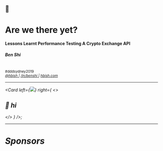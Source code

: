 
## 🚀
# Are we there yet?
#### Lessons Learnt Performance Testing A Crypto Exchange API
##### Ben Shi

<br /> 
<small>#dddsydney2019</small>

<footer>
    <small>
        <a href="https://twitter.com/hbish" target="_blank">
            <i class="fab fa-twitter"/> @hbish
        </a>
        <span> | </span>
        <a href="https://www.linkedin.com/in/benshi/" target="_blank">
            <i class="fab fa-linkedin"/> /in/benshi
        </a>
        <span> | </span>
        <a href="https://hbish.com" target="_blank">
            <i class="fas fa-home"/> hbish.com
        </a>
    </small>
</footer>

---
<!-- classes: fullscreen -->
<Card
  left={<img src="https://source.unsplash.com/8lODM_TYmkI/800x600" />}
  right={
    <>
      <h2>👋 hi</h2>
    </>
  }
/>;

---
<!-- note
- Before I start I just want to thank all the sponsors and organisers who make DDDSydney 2019 possible.
- And also a huge thank you to you guys in the audience today for voting and giving me an opportunity to talk here today.
-->

# Sponsors

